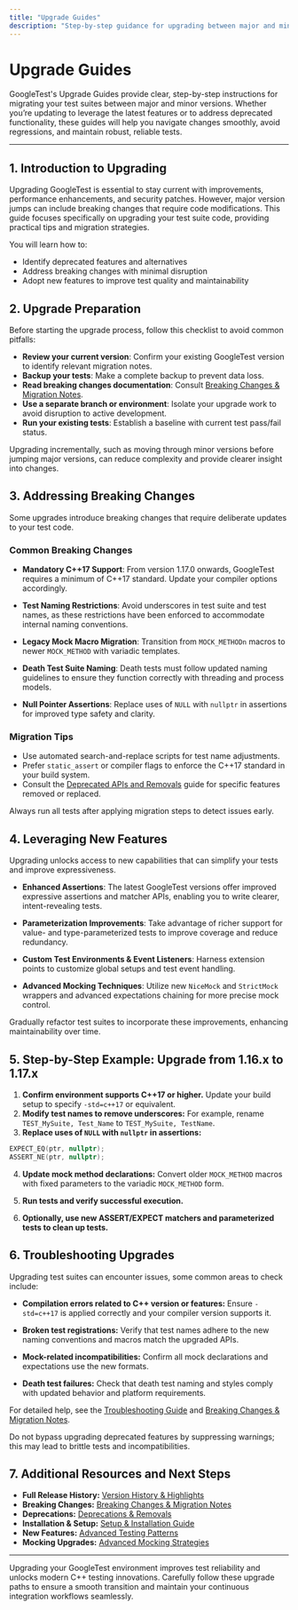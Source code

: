```yaml
---
title: "Upgrade Guides"
description: "Step-by-step guidance for upgrading between major and minor versions, including advice for addressing deprecations and leveraging new features without regressions. Practical tips and strategies help users plan and execute smooth transitions."
---
```


# Upgrade Guides

GoogleTest's Upgrade Guides provide clear, step-by-step instructions for migrating your test suites between major and minor versions. Whether you’re updating to leverage the latest features or to address deprecated functionality, these guides will help you navigate changes smoothly, avoid regressions, and maintain robust, reliable tests.

---

## 1. Introduction to Upgrading

Upgrading GoogleTest is essential to stay current with improvements, performance enhancements, and security patches. However, major version jumps can include breaking changes that require code modifications. This guide focuses specifically on upgrading your test suite code, providing practical tips and migration strategies.

You will learn how to:
- Identify deprecated features and alternatives
- Address breaking changes with minimal disruption
- Adopt new features to improve test quality and maintainability


## 2. Upgrade Preparation

Before starting the upgrade process, follow this checklist to avoid common pitfalls:

- **Review your current version**: Confirm your existing GoogleTest version to identify relevant migration notes.
- **Backup your tests**: Make a complete backup to prevent data loss.
- **Read breaking changes documentation**: Consult [Breaking Changes & Migration Notes](/changelog/breaking-changes-migrations/breaking-changes).
- **Use a separate branch or environment**: Isolate your upgrade work to avoid disruption to active development.
- **Run your existing tests**: Establish a baseline with current test pass/fail status.

<Tip>
Upgrading incrementally, such as moving through minor versions before jumping major versions, can reduce complexity and provide clearer insight into changes.
</Tip>

## 3. Addressing Breaking Changes

Some upgrades introduce breaking changes that require deliberate updates to your test code.

### Common Breaking Changes

- **Mandatory C++17 Support**: From version 1.17.0 onwards, GoogleTest requires a minimum of C++17 standard. Update your compiler options accordingly.

- **Test Naming Restrictions**: Avoid underscores in test suite and test names, as these restrictions have been enforced to accommodate internal naming conventions.

- **Legacy Mock Macro Migration**: Transition from `MOCK_METHODn` macros to newer `MOCK_METHOD` with variadic templates.

- **Death Test Suite Naming**: Death tests must follow updated naming guidelines to ensure they function correctly with threading and process models.

- **Null Pointer Assertions**: Replace uses of `NULL` with `nullptr` in assertions for improved type safety and clarity.

### Migration Tips

- Use automated search-and-replace scripts for test name adjustments.
- Prefer `static_assert` or compiler flags to enforce the C++17 standard in your build system.
- Consult the [Deprecated APIs and Removals](/changelog/breaking-changes-migrations/deprecations) guide for specific features removed or replaced.

<Note>
Always run all tests after applying migration steps to detect issues early.
</Note>

## 4. Leveraging New Features

Upgrading unlocks access to new capabilities that can simplify your tests and improve expressiveness.

- **Enhanced Assertions**: The latest GoogleTest versions offer improved expressive assertions and matcher APIs, enabling you to write clearer, intent-revealing tests.

- **Parameterization Improvements**: Take advantage of richer support for value- and type-parameterized tests to improve coverage and reduce redundancy.

- **Custom Test Environments & Event Listeners**: Harness extension points to customize global setups and test event handling.

- **Advanced Mocking Techniques**: Utilize new `NiceMock` and `StrictMock` wrappers and advanced expectations chaining for more precise mock control.

<Tip>
Gradually refactor test suites to incorporate these improvements, enhancing maintainability over time.
</Tip>

## 5. Step-by-Step Example: Upgrade from 1.16.x to 1.17.x

1. **Confirm environment supports C++17 or higher.** Update your build setup to specify `-std=c++17` or equivalent.
2. **Modify test names to remove underscores:** For example, rename `TEST_MySuite, Test_Name` to `TEST_MySuite, TestName`.
3. **Replace uses of `NULL` with `nullptr` in assertions:**

```cpp
EXPECT_EQ(ptr, nullptr);
ASSERT_NE(ptr, nullptr);
```

4. **Update mock method declarations:** Convert older `MOCK_METHOD` macros with fixed parameters to the variadic `MOCK_METHOD` form.

5. **Run tests and verify successful execution.**

6. **Optionally, use new ASSERT/EXPECT matchers and parameterized tests to clean up tests.**

## 6. Troubleshooting Upgrades

Upgrading test suites can encounter issues, some common areas to check include:

- **Compilation errors related to C++ version or features:** Ensure `-std=c++17` is applied correctly and your compiler version supports it.

- **Broken test registrations:** Verify that test names adhere to the new naming conventions and macros match the upgraded APIs.

- **Mock-related incompatibilities:** Confirm all mock declarations and expectations use the new formats.

- **Death test failures:** Check that death test naming and styles comply with updated behavior and platform requirements.

For detailed help, see the [Troubleshooting Guide](/faq/troubleshooting-faq/faq-test-failures-troubleshooting) and [Breaking Changes & Migration Notes](/changelog/breaking-changes-migrations/breaking-changes).

<Warning>
Do not bypass upgrading deprecated features by suppressing warnings; this may lead to brittle tests and incompatibilities.
</Warning>

## 7. Additional Resources and Next Steps

- **Full Release History:** [Version History & Highlights](/changelog/release-highlights/all-releases)
- **Breaking Changes:** [Breaking Changes & Migration Notes](/changelog/breaking-changes-migrations/breaking-changes)
- **Deprecations:** [Deprecations & Removals](/changelog/breaking-changes-migrations/deprecations)
- **Installation & Setup:** [Setup & Installation Guide](/getting-started/setup-and-installation/prerequisites-system-requirements)
- **New Features:** [Advanced Testing Patterns](/guides/advanced_testing_patterns/using_matchers_assertions)
- **Mocking Upgrades:** [Advanced Mocking Strategies](/guides/practical_tips_and_patterns/mocking_advanced_strategies)

---

Upgrading your GoogleTest environment improves test reliability and unlocks modern C++ testing innovations. Carefully follow these upgrade paths to ensure a smooth transition and maintain your continuous integration workflows seamlessly.
